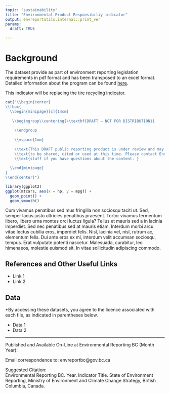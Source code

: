 ```yaml
---
topic: "sustainability"
title: "Environmental Product Responsibiliy indicator"
output: envreportutils.internal::print_ver
params:
  draft: TRUE

---
```


# Background 

The dataset provide as part of environment reporting legislation requirements in pdf format and has been transposed to an excel format. Detailed information about the program can be found [here](https://www2.gov.bc.ca/gov/content/environment/waste-management/recycling/product-stewardship).

This indicator will be replacing the [tire recycling indicator](https://www2.gov.bc.ca/gov/content/environment/research-monitoring-reporting/reporting/environmental-reporting-bc/sustainability-indicators).



```r
cat("\\begin{center}
\\fbox{
  \\begin{minipage}[c]{14cm}
 
   \\begingroup\\centering{\\textbf{DRAFT – NOT FOR DISTRIBUTION}}
   
    \\endgroup
    
    \\vspace{1mm}
   
    \\text{This DRAFT public reporting product is under review and may change. It is not intended}
    \\text{to be shared, cited or used at this time. Please contact Environmental Reporting BC program}
    \\text{staff if you have questions about the content. }
   
  \\end{minipage}
}
\\end{center}")
```






```r
library(ggplot2)
ggplot(mtcars, aes(x = hp, y = mpg)) + 
  geom_point() + 
  geom_smooth()
```

Cum vivamus penatibus sed mus fringilla non sociosqu taciti ut. Sed, semper lacus justo ultricies penatibus praesent. Tortor vivamus fermentum libero, libero urna montes orci luctus ligula? Tellus et mauris sed a in lacinia imperdiet. Sed nec penatibus sed at mauris etiam. Interdum morbi arcu vitae lectus cubilia eros, imperdiet felis. Nisl, lacinia vel, nisl, rutrum ac, elementum felis. Dui ante eros ex mi, interdum velit accumsan sociosqu, tempus. Erat vulputate potenti nascetur. Malesuada, curabitur, leo himenaeos, molestie euismod sit. In vitae sollicitudin adipiscing commodo.

## References and Other Useful Links

* Link 1
* Link 2

## Data

\*By accessing these datasets, you agree to the licence associated with each file, as indicated in parentheses below.

* Data 1
* Data 2

----

Published and Available On-Line at Environmental Reporting BC (Month Year):  
[](http://www.env.gov.bc.ca/soe)

Email correspondence to: envreportbc@gov.bc.ca

Suggested Citation:  
Environmental Reporting BC. Year. Indicator Title. State of Environment Reporting, Ministry of Environment and Climate Change Strategy, British Columbia, Canada.
